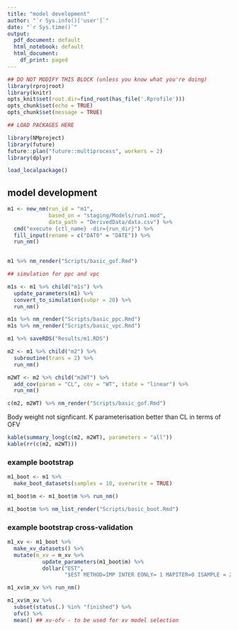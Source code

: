 ```yaml
---
title: "model development"
author: "`r Sys.info()['user']`"
date: "`r Sys.time()`"
output:
  pdf_document: default
  html_notebook: default
  html_document:
    df_print: paged
---
```



```r
## DO NOT MODIFY THIS BLOCK (unless you know what you're doing)
library(rprojroot)
library(knitr)
opts_knit$set(root.dir=find_root(has_file('.Rprofile')))
opts_chunk$set(echo = TRUE)
opts_chunk$set(message = TRUE)
```

```r
## LOAD PACKAGES HERE

library(NMproject)
library(future)
future::plan("future::multiprocess", workers = 2)
library(dplyr)

load_localpackage()

```

## model development

```r

m1 <- new_nm(run_id = "m1",
             based_on = "staging/Models/run1.mod",
             data_path = "DerivedData/data.csv") %>%
  cmd("execute {ctl_name} -dir={run_dir}") %>%
  fill_input(rename = c("DAT0" = "DATE")) %>%
  run_nm()
  
```

```r
m1 %>% nm_render("Scripts/basic_gof.Rmd")
```

```r
## simulation for ppc and vpc

m1s <- m1 %>% child("m1s") %>%
  update_parameters(m1) %>%
  convert_to_simulation(subpr = 20) %>%
  run_nm()

```

```r

m1s %>% nm_render("Scripts/basic_ppc.Rmd")
m1s %>% nm_render("Scripts/basic_vpc.Rmd")

```


```r

m1 %>% saveRDS("Results/m1.RDS")

m2 <- m1 %>% child("m2") %>%
  subroutine(trans = 2) %>% 
  run_nm()

m2WT <- m2 %>% child("m2WT") %>%
  add_cov(param = "CL", cov = "WT", state = "linear") %>%
  run_nm()

c(m2, m2WT) %>% nm_render("Scripts/basic_gof.Rmd")

```

Body weight not signficant.  K parameterisation better than CL in terms of OFV

```r

kable(summary_long(c(m2, m2WT), parameters = "all"))
kable(rr(c(m2, m2WT)))

```

### example bootstrap

```r
m1_boot <- m1 %>% 
  make_boot_datasets(samples = 10, overwrite = TRUE)

m1_boot$m <- m1_boot$m %>% run_nm()

m1_boot$m %>% nm_list_render("Scripts/basic_boot.Rmd")

```

### example bootstrap cross-validation

```r

m1_xv <- m1_boot %>% 
  make_xv_datasets() %>%
  mutate(m_xv = m_xv %>%
           update_parameters(m1_boot$m) %>%
           dollar("EST",
                  "$EST METHOD=IMP INTER EONLY= 1 MAPITER=0 ISAMPLE = 2000 NITER = 10 RANMETHOD=3S2 NOABORT PRINT=1 NSIG=3 SIGL=9"))

m1_xv$m_xv %>% run_nm()

m1_xv$m_xv %>% 
  subset(status(.) %in% "finished") %>% 
  ofv() %>% 
  mean() ## xv-ofv - to be used for xv model selection

```


